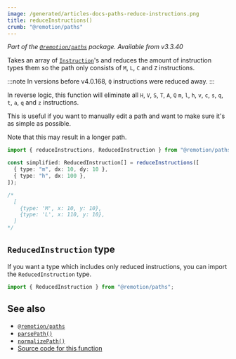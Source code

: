 ```yaml
---
image: /generated/articles-docs-paths-reduce-instructions.png
title: reduceInstructions()
crumb: "@remotion/paths"
---
```


_Part of the [`@remotion/paths`](/docs/paths) package. Available from v3.3.40_

Takes an array of [`Instruction`](/docs/paths/parse-path)'s and reduces the amount of instruction types them so the path only consists of `M`, `L`, `C` and `Z` instructions.

:::note
In versions before v4.0.168, `Q` instructions were reduced away.
:::

In reverse logic, this function will eliminate all `H`, `V`, `S`, `T`, `A`, `Q` `m`, `l`, `h`, `v`, `c`, `s`, `q`, `t`, `a`, `q` and `z` instructions.

This is useful if you want to manually edit a path and want to make sure it's as simple as possible.

Note that this may result in a longer path.

```ts twoslash
import { reduceInstructions, ReducedInstruction } from "@remotion/paths";

const simplified: ReducedInstruction[] = reduceInstructions([
  { type: "m", dx: 10, dy: 10 },
  { type: "h", dx: 100 },
]);

/*
  [
    {type: 'M', x: 10, y: 10},
    {type: 'L', x: 110, y: 10},
  ]
*/
```

## `ReducedInstruction` type

If you want a type which includes only reduced instructions, you can import the `ReducedInstruction` type.

```ts twoslash
import { ReducedInstruction } from "@remotion/paths";
```

## See also

- [`@remotion/paths`](/docs/paths)
- [`parsePath()`](/docs/paths/parse-path)
- [`normalizePath()`](/docs/paths/normalize-path)
- [Source code for this function](https://github.com/remotion-dev/remotion/blob/main/packages/paths/src/reduce-instructions.ts)
